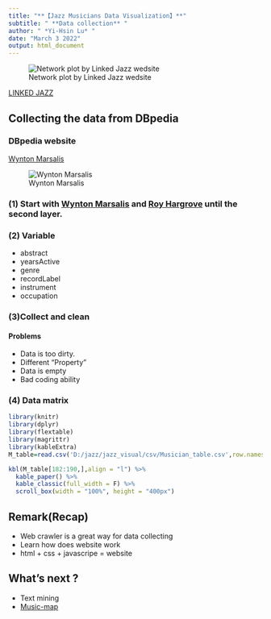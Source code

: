 ```yaml
---
title: "**【Jazz Musicians Data Visualization】**"
subtitle: " **Data collection** "
author: " *Yi-Hsin Lu* "
date: "March 3 2022"
output: html_document
---
```



![Network plot by Linked Jazz wedsite](D:/jazz/linked_jazz.jpg)

[LINKED JAZZ](https://linkedjazz.org/network/)

## **Collecting the data from DBpedia**

### DBpedia website

[Wynton Marsalis](https://dbpedia.org/page/Wynton_Marsalis)

![Wynton Marsalis](D:/jazz/WM.jpg)

### (1) Start with [Wynton Marsalis](https://dbpedia.org/page/Wynton_Marsalis) and [Roy Hargrove](https://dbpedia.org/page/Roy_Hargrove) until the second layer.

### (2) Variable
  * abstract
  * yearsActive
  * genre
  * recordLabel
  * instrument
  * occupation
  
### (3)Collect and clean

#### Problems
  * Data is too dirty.
  * Different "Property"
  * Data is empty
  * Bad coding ability
  
  
### (4) Data matrix

```r
library(knitr)
library(dplyr)
library(flextable)
library(magrittr)
library(kableExtra)
M_table=read.csv('D:/jazz/jazz_visual/csv/Musician_table.csv',row.names = 1, header= TRUE)
```

```r
kbl(M_table[182:190,],align = "l") %>%
  kable_paper() %>%
  kable_classic(full_width = F) %>%
  scroll_box(width = "100%", height = "400px")
```
## **Remark(Recap)**

  * Web crawler is a great way for data collecting
  * Learn how does website work
  * html + css + javascripe = website

## **What's next ?**

  * Text mining
  * [Music-map](https://www.music-map.com/)
  
